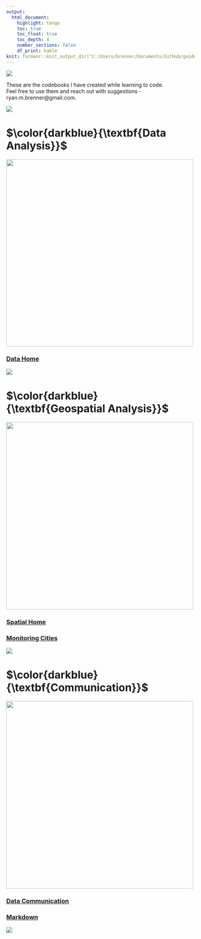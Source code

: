 ```yaml
---
output: 
  html_document:
    highlight: tango
    toc: true
    toc_float: true
    toc_depth: 4
    number_sections: false
    df_print: kable
knit: furmanr::knit_output_dir("C:/Users/brenner/Documents/GitHub/guides")
---
```


\newcommand\first[1]{\color{darkblue}{\textbf{#1}}}
\newcommand\second[1]{\color{dodgerblue}{\textbf{#1}}}
\newcommand\third[1]{\color{skyblue}{\textrm{#1}}}

![](https://raw.githubusercontent.com/social-lorax/new_guides/main/Images/Index/main_cat.gif)

These are the codebooks I have created while learning to code.  
Feel free to use them and reach out with suggestions - ryan.m.brenner@gmail.com.

![](https://raw.githubusercontent.com/social-lorax/new_guides/main/Images/Index/underline.gif)

# $\first{Data Analysis}$

<img src="https://github.com/social-lorax/howto_codebooks/blob/master/images/index/head_analysis.png?raw=true" width="500">

### [Data Home](data_home.html)

![](https://raw.githubusercontent.com/social-lorax/new_guides/main/Images/Index/underline.gif)

# $\first{Geospatial Analysis}$

<img src="https://github.com/social-lorax/howto_codebooks/blob/master/images/index/head_geospatial.png?raw=true" width="500">

### [Spatial Home](spatial_home.html)

### [Monitoring Cities](monitoring_cities.html)

![](https://raw.githubusercontent.com/social-lorax/new_guides/main/Images/Index/underline.gif)

# $\first{Communication}$

<img src="https://github.com/social-lorax/howto_codebooks/blob/master/images/index/head_comms.png?raw=true" width="500">

### [Data Communication](comms_home.html)

### [Markdown](markdown.html)

![](https://raw.githubusercontent.com/social-lorax/new_guides/main/Images/Index/underline.gif)
